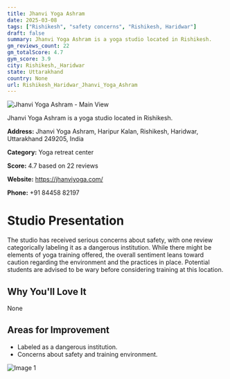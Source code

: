 ```yaml
---
title: Jhanvi Yoga Ashram
date: 2025-03-08
tags: ["Rishikesh", "safety concerns", "Rishikesh, Haridwar"]  
draft: false
summary: Jhanvi Yoga Ashram is a yoga studio located in Rishikesh.
gm_reviews_count: 22
gm_totalScore: 4.7
gym_score: 3.9
city: Rishikesh,_Haridwar
state: Uttarakhand
country: None
url: Rishikesh_Haridwar_Jhanvi_Yoga_Ashram
---
```


<div className="aspect-[16/9] relative my-8">
  <img 
    src="https://streetviewpixels-pa.googleapis.com/v1/thumbnail?panoid=J_jYHACVXjpyZT7CmDoXRA&cb_client=maps_sv.tactile.gps&w=203&h=100&yaw=230.41675&pitch=0&thumbfov=100"
    alt="Jhanvi Yoga Ashram - Main View"
    className="object-cover absolute inset-0 w-full h-full rounded-lg"
  />
</div>

Jhanvi Yoga Ashram is a yoga studio located in Rishikesh.

**Address:** Jhanvi Yoga Ashram, Haripur Kalan, Rishikesh, Haridwar, Uttarakhand 249205, India

**Category:** Yoga retreat center

**Score:** 4.7 based on 22 reviews

**Website:** https://jhanviyoga.com/

**Phone:** +91 84458 82197

# Studio Presentation

The studio has received serious concerns about safety, with one review categorically labeling it as a dangerous institution. While there might be elements of yoga training offered, the overall sentiment leans toward caution regarding the environment and the practices in place. Potential students are advised to be wary before considering training at this location.

## Why You'll Love It

None

## Areas for Improvement

- Labeled as a dangerous institution.
- Concerns about safety and training environment.

<div className="grid grid-cols-1 xl:grid-cols-2 gap-4 my-8">
<div className="aspect-[4/3] relative"><img src="https://lh5.googleusercontent.com/p/AF1QipOP7ZiCPwLn08LCRv4-sROmJJvz4jCYxozHnRMa=w1920-h1080-k-no" alt="Image 1" className="object-cover absolute inset-0 w-full h-full rounded-lg" /></div>
</div>
